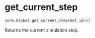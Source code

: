 # get_current_step { #ANNarchy.core.Global.get_current_step }

```python
core.Global.get_current_step(net_id=0)
```

Returns the current simulation step.